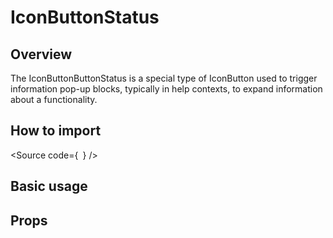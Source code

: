 

<Meta of={Stories} />

# IconButtonStatus

## Overview

The IconButtonButtonStatus is a special type of IconButton used to trigger information pop-up blocks,
typically in help contexts, to expand information about a functionality.

## How to import

<Source
  code={`
`}
/>

## Basic usage

<Canvas of={Stories.Base} />

## Props

<ArgTypes of={Stories} />
